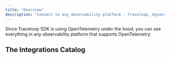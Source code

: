 ```yaml
---
title: "Overview"
description: "Connect to any observability platform - Traceloop, Dynatrace, Datadog, Honeycomb, and others"
---
```


Since Traceloop SDK is using OpenTelemetry under the hood, you can see everything
in any observability platform that supports OpenTelemetry.

## The Integrations Catalog

<CardGroup cols={3}>
  <Card title="Traceloop" href="/openllmetry/integrations/traceloop">

  </Card>
  <Card title="Sentry" href="/openllmetry/integrations/sentry">
  
  </Card>
  <Card title="Dynatrace" href="/openllmetry/integrations/dynatrace">

  </Card>
  <Card title="Datadog" href="/openllmetry/integrations/datadog">

  </Card>
  <Card title="New Relic" href="/openllmetry/integrations/newrelic">

  </Card>
  <Card title="Honeycomb" href="/openllmetry/integrations/honeycomb">

  </Card>
  <Card title="Grafana Tempo" href="/openllmetry/integrations/grafana">

  </Card>
  <Card title="HyperDX" href="/openllmetry/integrations/hyperdx">

  </Card>
  <Card title="SigNoz" href="/openllmetry/integrations/signoz">

  </Card>
  <Card title="OpenTelemetry Collector" href="/openllmetry/integrations/otel-collector">

  </Card>
</CardGroup>
